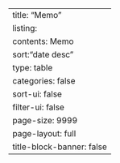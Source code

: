 ---
title: "Memo"
listing:
    contents: Memo
    sort:"date desc"
    type: table
    categories: false
    sort-ui: false
    filter-ui: false
    page-size: 9999
page-layout: full
title-block-banner: false
---